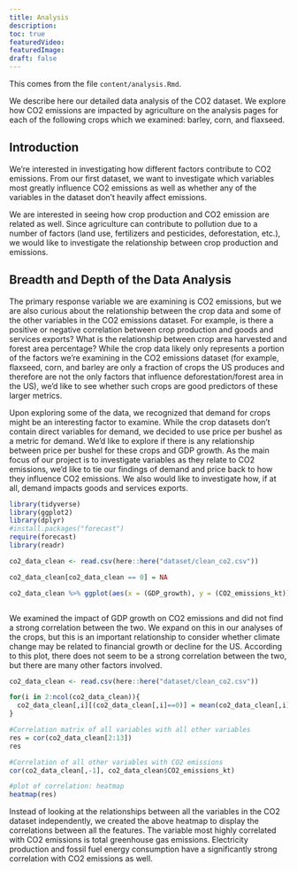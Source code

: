 ```yaml
---
title: Analysis
description:
toc: true
featuredVideo:
featuredImage: 
draft: false
---
```


This comes from the file `content/analysis.Rmd`.

We describe here our detailed data analysis of the CO2 dataset. We explore how CO2 emissions are impacted by agriculture on the analysis pages for each of the following crops which we examined: barley, corn, and flaxseed.


## Introduction
We’re interested in investigating how different factors contribute to CO2 emissions. From our first dataset, we want to investigate which variables most greatly influence CO2 emissions as well as whether any of the variables in the dataset don’t heavily affect emissions. 

We are interested in seeing how crop production and CO2 emission are related as well. Since agriculture can contribute to pollution due to a number of factors (land use, fertilizers and pesticides, deforestation, etc.), we would like to investigate the relationship between crop production and emissions.


## Breadth and Depth of the Data Analysis
The primary response variable we are examining is CO2 emissions, but we are also curious about the relationship between the crop data and some of the other variables in the CO2 emissions dataset. For example, is there a positive or negative correlation between crop production and goods and services exports? What is the relationship between crop area harvested and forest area percentage? While the crop data likely only represents a portion of the factors we’re examining in the CO2 emissions dataset (for example, flaxseed, corn, and barley are only a fraction of crops the US produces and therefore are not the only factors that influence deforestation/forest area in the US), we’d like to see whether such crops are good predictors of these larger metrics.

Upon exploring some of the data, we recognized that demand for crops might be an interesting factor to examine. While the crop datasets don’t contain direct variables for demand, we decided to use price per bushel as a metric for demand. We’d like to explore if there is any relationship between price per bushel for these crops and GDP growth. As the main focus of our project is to investigate variables as they relate to CO2 emissions, we’d like to tie our findings of demand and price back to how they influence CO2 emissions. We also would like to investigate how, if at all, demand impacts goods and services exports.


```r
library(tidyverse)
library(ggplot2)
library(dplyr)
#install.packages("forecast")
require(forecast)
library(readr)
```

```r

co2_data_clean <- read.csv(here::here("dataset/clean_co2.csv"))

co2_data_clean[co2_data_clean == 0] = NA

co2_data_clean %>% ggplot(aes(x = (GDP_growth), y = (CO2_emissions_kt))) + geom_point() + geom_smooth()



```
We examined the impact of GDP growth on CO2 emissions and did not find a strong correlation between the two. We expand on this in our analyses of the crops, but this is an important relationship to consider whether climate change may be related to financial growth or decline for the US. According to this plot, there does not seem to be a strong correlation between the two, but there are many other factors involved.


```r
co2_data_clean <- read.csv(here::here("dataset/clean_co2.csv"))

for(i in 2:ncol(co2_data_clean)){
  co2_data_clean[,i][(co2_data_clean[,i]==0)] = mean(co2_data_clean[,i])
}

#Correlation matrix of all variables with all other variables
res = cor(co2_data_clean[2:13])
res

#Correlation of all other variables with CO2 emissions
cor(co2_data_clean[,-1], co2_data_clean$CO2_emissions_kt)

#plot of correlation: heatmap
heatmap(res)

```
Instead of looking at the relationships between all the variables in the CO2 dataset independently, we created the above heatmap to display the correlations between all the features. The variable most highly correlated with CO2 emissions is total greenhouse gas emissions. Electricity production and fossil fuel energy consumption have a significantly strong correlation with CO2 emissions as well.



